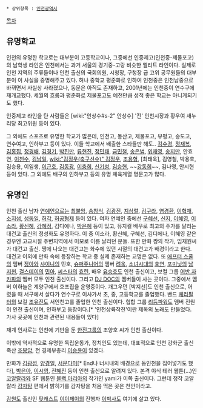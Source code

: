  * 상위항목 : [[인천광역시]]

[[목차]]
== 유명학교 ==
인천의 유명한 학교로는 대부분이 고등학교이나, 그중에선 인중제고(인천중-제물포고)의 남학생 라인은 인천에서는 과거 서울의 경기중-고랑 비슷한 엘리트 라인이다. 실제로 인천 지역의 주류들이나 인천 출신의 국회의원, 시청장, 구청장 급 고위 공무원들의 대부분이 이 사실을 증명해주고 있다. 허나 중학교 평준화로 인하여 인천중은 인천남중으로 바뀌면서 사실상 사라졌으나, 동문은 아직도 존재하고, 2001년에는 인천중이 연수구에 재개교했다. 세월의 흐름과 평준화로 제물포고도 예전만큼 성적 좋은 학교는 아니게되기도 했다.

인중제고 라인을 탄 사람들은 [wiki:"안상수#s-2" 안상수] '전' 인천시장과 황우여 새누리당 최고위원 등이 있다.

그 외에도 스포츠로 유명한 학교가 많은데, 인천고, 동산고, 제물포고, 부평고, 송도고, 연수여고, 인하부고 등이 있다. 이들 학교에서 배출한 스타들만 해도.. [[김수경(투수)|김수경]], [[정재복]], [[김홍집]], [[정경배]], [[김경기]], [[박진만]], [[류현진]], [[정민태]], [[금민철]], [[송은범]], [[위재영]], [[송지만]], 안효연, [[이천수]], [[김남일]], [[wiki:"김정우(축구선수)" 김정우]], [[조용형]], [최태욱], 김영철, 박용호, 김승용, 이임생, [[이근호]], [[김동광]], [[이충희]], [[신기성]], [[김승현]], ~~[[강동희]]~~, 김나영, 안시현 등이 있다. 그 외에도 배구의 인하부고 등의 유명 체육계열 명문고가 많다. 

== 유명인 ==
인천 출신 남자 [[연예인]]으로는 [[최불암]], [[송창식]], [[김광진]], [[지상렬]], [[김구라]], [[염경환]], [[이혁재]], [[소지섭]], [[성동일]], [[허각]], [[허공]]형제 등이 있다. 여자 연예인 중에선 [[구혜선]], [[신지]], [[이혜영]], [[이소라(모델)|이소라]], [[황신혜]], [[강혜정]], 김디에나, [[박은혜]] 등이 있고, 뮤지컬 배우로 최고의 주가를 달리는 대건고 출신의 정성화도 유명하다. 이 중 이소라, 황신혜, 구혜선, 김디에나, 이혜영 같은 경우엔 고교시절 주변지역에서 미모로 이름 날리던 분들. 또한 만화 짱의 작가, 임재원씨가 대건고 출신. 짱에 나오는 대건고는 화수에 있던 시절의 대건고가 배경이라고 한다. 대건고 이외에 만화 속에 등장하는 학교 중 실제 존재하는 교명은 없다. 또 [[애프터 스쿨]]의 멤버 [[정아]]와 [[샤이니]]의 민호, [[슈퍼주니어]]의 멤버 [[려욱]], [[소녀시대]]의 [[효연]], [[포미닛]]의 [[남지현]], [[걸스데이]]의 [[민아]], [[씨스타]]의 [[효린]], 배우 [[유승호]]도 인천 출신이고, 보컬 그룹 [[어반 자카파]]의 멤버 모두 인천 출신이다. 그리고 [[DJ DOC]]의 멤버들이 사는 곳이다. 그중에서 멤버 이하늘은 계양구에서 호프집을 운영중이다. 개그우먼 [박지선]도 인천 출신으로, 어렸을 때 서구에서 살다가 연수구로 이사가서 초, 중, 고등학교를 졸업했다. 밴드 [[체리필터]]의 보컬 [[조유진]]도 서인천고를 졸업한 인천 출신이다. 힙합 그룹 [[리듬파워]]도 멤버 전원이 인천 출신이며, 인하부고 동창이다.[* '인천상륙작전'이란 제목의 노래도 만들었다. 가사 곳곳에 인천과 관련된 내용들이 있다]

재계 인사로는 인천에 기반을 둔 [[한진그룹]]의 조양호 씨가 인천 출신이다.

이밖에 역사적으로 유명한 독립운동가, 정치인도 있는데, 대표적으로 인천 강화군 출신 죽산 [[조봉암]], 전 경제부총리 [[이승윤]]이 있겠다.

만화가 [[김광성]], [[양경일]], [[서문다미]][* End나 너시내의 배경으로 동인천을 집어넣기도 했다], [[박은아]], [[이시영]], [[전혜진]] 등이 인천 출신으로 알려져 있다. 본격 야식 테러 웹툰(...)인 [[코알랄라]]와 SF 웹툰인 [[블랙 마리아]]의 작가인 yami가 이쪽 출신이다. 그런데 정작 코알랄라 [[감자탕]] 편에서 밝히기를 감자탕을 처음 먹은 곳은 천안이라고.

[[강원도]] 출신인 [[팟캐스트]] [[이이제이]]의 진행자 [[이박사]]도 여기에 살고 있다.

